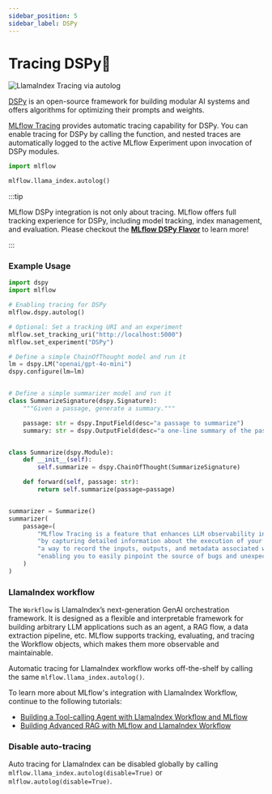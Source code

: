 ```yaml
---
sidebar_position: 5
sidebar_label: DSPy
---
```



# Tracing DSPy🧩

![LlamaIndex Tracing via autolog](/images/llms/tracing/llamaindex-tracing.gif)

[DSPy](https://dspy.ai/) is an open-source framework for building modular AI systems and offers algorithms for optimizing their prompts and weights.

[MLflow Tracing](../) provides automatic tracing capability for DSPy. You can enable tracing
for DSPy by calling the <APILink fn="mlflow.dspy.autolog" /> function, and nested traces are automatically logged to the active MLflow Experiment upon invocation of DSPy modules.

```python
import mlflow

mlflow.llama_index.autolog()
```

:::tip

MLflow DSPy integration is not only about tracing. MLflow offers full tracking experience for DSPy, including model tracking, index management, and evaluation. Please checkout the **[MLflow DSPy Flavor](/llms/dspy)** to learn more!

:::


### Example Usage

```python
import dspy
import mlflow

# Enabling tracing for DSPy
mlflow.dspy.autolog()

# Optional: Set a tracking URI and an experiment
mlflow.set_tracking_uri("http://localhost:5000")
mlflow.set_experiment("DSPy")

# Define a simple ChainOfThought model and run it
lm = dspy.LM("openai/gpt-4o-mini")
dspy.configure(lm=lm)


# Define a simple summarizer model and run it
class SummarizeSignature(dspy.Signature):
    """Given a passage, generate a summary."""

    passage: str = dspy.InputField(desc="a passage to summarize")
    summary: str = dspy.OutputField(desc="a one-line summary of the passage")


class Summarize(dspy.Module):
    def __init__(self):
        self.summarize = dspy.ChainOfThought(SummarizeSignature)

    def forward(self, passage: str):
        return self.summarize(passage=passage)


summarizer = Summarize()
summarizer(
    passage=(
        "MLflow Tracing is a feature that enhances LLM observability in your Generative AI (GenAI) applications "
        "by capturing detailed information about the execution of your application's services. Tracing provides "
        "a way to record the inputs, outputs, and metadata associated with each intermediate step of a request, "
        "enabling you to easily pinpoint the source of bugs and unexpected behaviors."
    )
)
```


### LlamaIndex workflow

The `Workflow` is LlamaIndex’s next-generation GenAI orchestration framework. It is designed as a flexible and interpretable framework for building arbitrary LLM applications such as an agent, a RAG flow, a data extraction pipeline, etc. MLflow supports tracking, evaluating, and tracing the Workflow objects, which makes them more observable and maintainable.

Automatic tracing for LlamaIndex workflow works off-the-shelf by calling the same `mlflow.llama_index.autolog()`.

To learn more about MLflow's integration with LlamaIndex Workflow, continue to the following tutorials:

* [Building a Tool-calling Agent with LlamaIndex Workflow and MLflow](/llms/llama-index/notebooks/llama_index_workflow_tutorial)
* [Building Advanced RAG with MLflow and LlamaIndex Workflow](https://mlflow.org/blog/mlflow-llama-index-workflow)


### Disable auto-tracing

Auto tracing for LlamaIndex can be disabled globally by calling `mlflow.llama_index.autolog(disable=True)` or `mlflow.autolog(disable=True)`.
